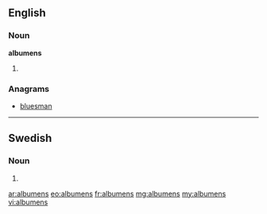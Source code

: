 ==English==

===Noun===
'''albumens''' {{p}}

# {{plural of|[[albumen#English|albumen]]}}

===Anagrams===
* [[bluesman#English|bluesman]]

----

==Swedish==

===Noun===
{{infl|sv|noun form}}

# {{sv-noun-form-def-gen-pl|album}}

[[ar:albumens]]
[[eo:albumens]]
[[fr:albumens]]
[[mg:albumens]]
[[my:albumens]]
[[vi:albumens]]